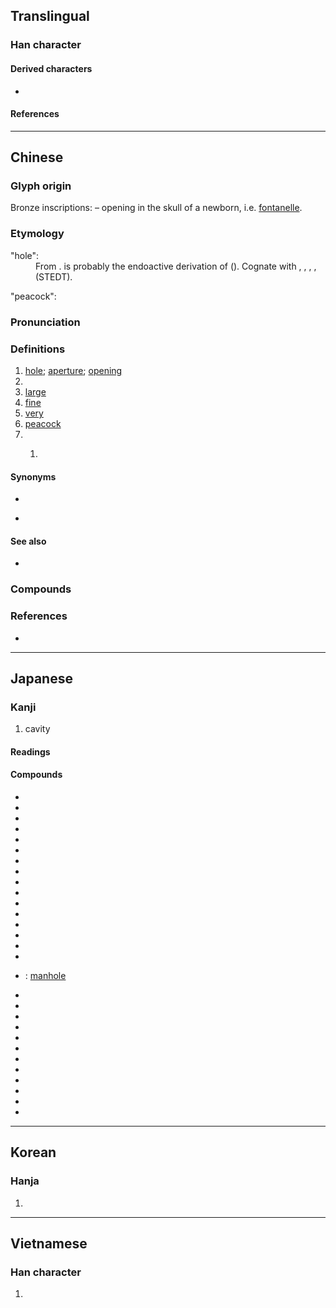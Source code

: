 {{character info}}
==Translingual==
{{stroke order|strokes=4}}

===Han character===
{{Han char|rn=39|rad=子|as=01|sn=4|four=12410|canj=NDU|ids=⿰子乚}}

====Derived characters====
* {{l|mul|[[吼]], [[𪣂]], [[𢗵]], [[𢪬]], [[犼]], [[𭥛]], [[𦙥]], [[𣏺]], [[𤆺]], [[𬗆]], [[𧉔]], [[𫁎]], [[𡰼]], [[芤]], [[𥥅]], [[𩫂]], [[𡵾]], [[𥤾]], [[𡦀]]}}

====References====
{{Han ref|kx=0277.090|dkj=06933|dj=0544.030|hdz=21008.040|uh=5B54}}

----

==Chinese==
{{zh-forms}}

===Glyph origin===
{{Han etym}}
Bronze inscriptions: {{Han compound|丿|子|ls=ic|t1=opening|t2=child}} – opening in the skull of a newborn, i.e. [[fontanelle]].
===Etymology===
; "hole":
: From {{inh|zh|sit-pro|*(g/k)uŋ||hole; orifice; inner part}}. {{och-l|孔|hole}} is probably the endoactive derivation of {{och-l|空|id=1|hollow; empty}} ({{zh-ref|Schuessler, 2007}}). Cognate with {{cog|bo|ཁུང||hole}}, {{cog|kac|ladi '''hku'''|tr=lədî hkū|t=nostril}}, {{cog|cdm|घाङ्‌|tr=gʰaŋ|t=hole}}, {{cog|my|အခေါင်||hollow place; cavity}}, {{cog|nxq|kho³³||cave; hole; pit}} (STEDT).

; "peacock":
: {{rfe|zh|Compare [[Reconstruction:Proto-Vietic/k-voːŋ]]}}

===Pronunciation===
{{zh-pron
|m=kǒng,er=y
|m-s=kong3
|c=hung2
|g=kung3
|h=pfs=khúng
|j=kung2
|md=kūng
|mn=qz,tw,xm,zz:kháng/qz,tw,xm,zz:khóng
|mn_note=kháng - vernacular; khóng - literary
|mn-t=kong2
|w=2khon
|mc=y
|oc=y
|cat=n,cls,pn,a,adv
}}

===Definitions===
{{zh-hanzi}}

# [[hole]]; [[aperture]]; [[opening]]
# {{zh-classifier|[[cave]] [[dwelling]]s, [[oil]] [[well]]s, etc}}
# [[large]]
# [[fine]]
# [[very]]
# [[peacock]]
# {{surname|zh}}
## {{lb|zh|specifically}} {{zh-short|孔子|[[Confucius]]}}

====Synonyms====
* {{sense|hole}}
{{zh-dial|孔}}
* {{sense|Confucius}}
{{zh-syn-saurus|孔子}}

====See also====
* {{zh-l|窟窿}}

===Compounds===
{{zh-der|孔道|孔洞|孔方兄|孔徑|孔孟之道|孔廟|孔明燈|孔雀|孔雀綠|孔雀石|孔雀舞|孔雀座|孔武有力|孔隙|孔型|孔穴|孔眼|孔子|九孔|威儀孔時|周情孔思|孔佛|孔雀王朝|孔明借箭|孔坡|彰化孔廟|孔雁|孔壁古文|孔門|一孔之見|孔夫子|孔嘉|千孔百瘡|孔版印刷|七孔|心孔|孔子家語|一孔出氣|孔章望斗|孔版畫|孔明|孔孟學會|噴氣孔|七孔流血|孔德|孔鯉過庭|孔雀開屏|孔融讓梨|孔翠|孔竅|孔目|孔林|孔方|孔教|孔急|孔席不暖|孔宙碑|孔子白|孔子廟|孔多|孔叢子|七孔生煙|孔孟|孔版|孔目房|孔懷|呼吸孔|人孔|卵孔|千瘡百孔|六案孔目|漢孔宙碑|氣孔|泌水孔|無孔不入|打孔|百孔千創|眼孔|穿孔|程孔傾蓋|祀孔|拉孔|皮孔|百孔千瘡|橋孔|毛孔|白孔六帖|生面孔|瞳孔|打孔紙帶|漏孔|祭孔|打孔機|晚娘面孔|有孔蟲|羊真孔草|面孔|隄潰蟻孔|需款孔急|針孔現象|膜孔|裂孔|臺南孔廟|胃穿孔|臉孔|顏苦孔卓|革帶移孔|腸穿孔|需才孔亟|謀夫孔多|蟲孔|鏜孔|針孔|耳孔|鼻孔|鑽孔|老面孔|孔灣|孔壠/孔垄/孔垅|椎孔|椎間孔}}

===References===
* {{R:yue:Hanzi}}

{{zh-cat|Elementary}}

----

==Japanese==

===Kanji===
{{ja-kanji|grade=c|rs=子01}}

# cavity

====Readings====
{{ja-readings
|goon=く, くう
|kanon=こう
|kun=あな-, はなは-だ
}}

====Compounds====
{{der-top|Compounds}}
* {{ja-r|孔%雀|く%じゃく}}
* {{ja-r|孔%雀%石|く%じゃく%せき}}
* {{ja-r|孔%雀%妙%王|く%じゃく%みょう%おう}}
* {{ja-r|孔子|^こうし}}
* {{ja-r|孔版|こうはん}}
* {{ja-r|孔孟|^こう-^もう}}
* {{ja-r|孔門|こうもん}}
* {{ja-r|毛%孔|け%あな}}
* {{ja-r|眼孔|がんこう}}
* {{ja-r|気孔|きこう}}
* {{ja-r|空%気%孔|くう%き%こう}}
* {{ja-r|細孔|さいこう}}
* {{ja-r|鑽孔|さんこう}}
* {{ja-r|鑽孔%機|さんこう%き}}
* {{ja-r|鑚孔%機|さんこう%き}}
* {{ja-r|耳孔|じこう}}
* {{ja-r|人孔|じんこう}}: [[manhole]]
* {{ja-r|穿孔|せんこう}}
* {{ja-r|穿孔%機|せんこう%き}}
* {{ja-r|多孔|たこう}}
* {{ja-r|多%孔性|た%こうせい}}
* {{ja-r|単孔類|たんこうるい}}
* {{ja-r|通%気%孔|つう%き%こう}}
* {{ja-r|通風孔|つうふうこう}}
* {{ja-r|瞳孔|どうこう}}
* {{ja-r|排水孔|はいすいこう}}
* {{ja-r|鼻%孔|び%こう}}
* {{ja-r|噴%気%孔|ふん%き%こう}}
* {{ja-r|有孔虫|ゆうこうちゅう}}
{{der-bottom}}

----

==Korean==

===Hanja===
{{ko-hanja|구멍|공}}

# {{rfdef|ko|sort=子01}}

----

==Vietnamese==

===Han character===
{{vi-hantu|[[khổng]], [[hỏng]], [[hổng]], [[khỏng]], [[khủng]]|rs=子01}}

# {{rfdef|vi|sort=子01}}